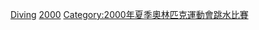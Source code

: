 {{See also|2000年夏季奧林匹克運動會跳水比賽}}

{{Commons category|2000 Summer Olympics divers}}
{{categoryTOC}}

[[Category:2000年夏季奧林匹克運動會運動員|Diving]]
[[Category:各年夏季奧林匹克運動會跳水運動員|2000]]
[[Category:2000年夏季奧林匹克運動會跳水比賽|Category:2000年夏季奧林匹克運動會跳水比賽]]